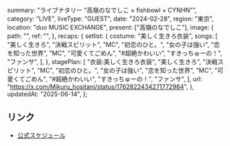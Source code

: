   summary: "ライブナタリー “高嶺のなでしこ × fishbowl × CYNHN”",
  category: "LIVE",
  liveType: "GUEST",
  date: "2024-02-28",
  region: "東京",
  location: "duo MUSIC EXCHANGE",
  present: ["高嶺のなでしこ"],
  image: {
    path: "",
    ref: "",
  },
  recaps: {
    setlist: {
      costume: "美しく生きろ衣装",
      songs: [
        "美しく生きろ",
        "決戦スピリット",
        "MC",
        "初恋のひと。",
        "女の子は強い",
        "恋を知った世界",
        "MC",
        "可愛くてごめん",
        "#超絶かわいい",
        "すきっちゅーの！",
        "ファンサ",
      ],
    },
    stagePlan: [
      "衣装:美しく生きろ衣装",
      "美しく生きろ",
      "決戦スピリット",
      "MC",
      "初恋のひと。",
      "女の子は強い",
      "恋を知った世界",
      "MC",
      "可愛くてごめん",
      "#超絶かわいい",
      "すきっちゅーの！",
      "ファンサ",
    ],
    url: "https://x.com/Mikuru_hositani/status/1762822434271772984",
  },
  updatedAt: "2025-06-14",
};

## リンク

- [公式スケジュール](https://takanenonadeshiko.jp/?p=1718)
